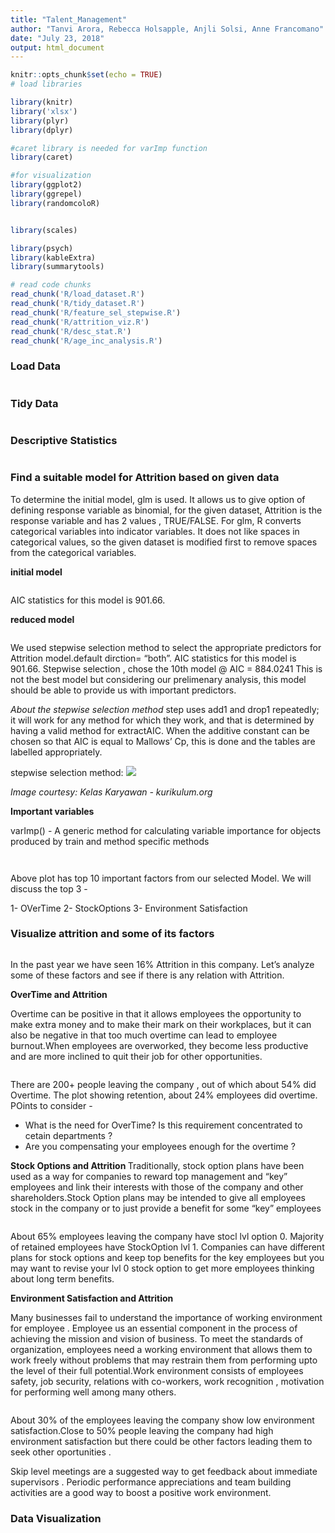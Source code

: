 ---
title: "Talent_Management"
author: "Tanvi Arora, Rebecca Holsapple, Anjli Solsi, Anne Francomano"
date: "July 23, 2018"
output: html_document
---

```{r setup, include=FALSE}
knitr::opts_chunk$set(echo = TRUE)
# load libraries

library(knitr)
library('xlsx')
library(plyr)
library(dplyr)

#caret library is needed for varImp function
library(caret)

#for visualization
library(ggplot2)
library(ggrepel)
library(randomcoloR)


library(scales)

library(psych) 
library(kableExtra)
library(summarytools)

# read code chunks
read_chunk('R/load_dataset.R')
read_chunk('R/tidy_dataset.R')
read_chunk('R/feature_sel_stepwise.R')
read_chunk('R/attrition_viz.R')
read_chunk('R/desc_stat.R')
read_chunk('R/age_inc_analysis.R')
```
### Load Data
```{r load_dataset}
```

### Tidy Data
```{r tidy_dataset}
```

### Descriptive Statistics

```{r desc_stat}
```

### Find a suitable model for Attrition based on given data

To determine the initial model,  glm is used. It allows us to give option of defining response variable as binomial, for the given dataset, Attrition is the response variable and has 2 values , TRUE/FALSE. For glm, R converts categorical variables into indicator variables. It does not like spaces in categorical values, so the given dataset is modified first to remove spaces from the categorical variables.

**initial model**
```{r feat_sel_init}
```


AIC statistics for this model is 901.66.

**reduced model**
```{r feat_sel_step}
```

We used stepwise selection method to select the appropriate predictors for Attrition model.default dirction= "both".  AIC statistics for this model is 901.66. Stepwise selection , chose the 10th model @ AIC = 884.0241
This is not the best model but considering our prelimenary analysis, this model should be able to provide us with important predictors. 

*About the stepwise selection method*
step uses add1 and drop1 repeatedly; it will work for any method for which they work, and that is determined by having a valid method for extractAIC. When the additive constant can be chosen so that AIC is equal to Mallows' Cp, this is done and the tables are labelled appropriately.

stepwise selection method: ![](Images/stepwise.png)

*Image courtesy: Kelas Karyawan - kurikulum.org*

**Important variables**


varImp() - A generic method for calculating variable importance for objects produced by train and method specific methods

```{r feat_sel_varimp}
```


```{r feat_sel_plot}
```

Above plot has top 10 important factors from our selected Model. We will discuss the top 3 -

1- OVerTime 
2- StockOptions
3- Environment Satisfaction

### Visualize attrition and some of its factors

```{r plot_attr}
```


In the past year we have seen 16% Attrition in this company. Let's analyze some of these factors and see if there is any relation with Attrition.

**OverTime and  Attrition **

Overtime can be positive in that it allows employees the opportunity to make extra money and to make their mark on their workplaces, but it can also be negative in that too much overtime can lead to employee burnout.When employees are overworked, they become less productive and are more inclined to quit their job for other opportunities.


```{r plot_attr_ot}
```

There are 200+ people leaving the company , out of which about 54% did Overtime. The plot showing retention, about 24% employees did overtime.   POints to consider -

-  What is the need for OverTime? Is this requirement concentrated to cetain departments ?
-  Are you compensating your employees enough for the overtime ?


**Stock Options and Attrition **
Traditionally, stock option plans have been used as a way for companies to reward top management and "key" employees and link their interests with those of the company and other shareholders.Stock Option plans may be intended to give all employees stock in the company or to just provide a benefit for some "key" employees

```{r plot_attr_inv}
```

About 65% employees leaving the company have stocl lvl option 0. Majority of retained employees have StockOption lvl 1. Companies can have different plans for stock options and keep top benefits for the key employees but you may want to revise your lvl 0 stock option to get more employees thinking about long term benefits.



**Environment Satisfaction and Attrition **

Many businesses fail to understand the importance of working environment for employee . Employee us an essential component in the process of achieving the mission and vision of business. To meet the standards of organization, employees need a working environment that allows them to work freely without problems that may restrain them from performing upto the level of their full potential.Work environment consists of employees safety, job security, relations with co-workers, work recognition , motivation for performing well  among many others.

```{r plot_attr_env}
```

About 30% of the employees leaving the company  show low environment satisfaction.Close to 50% people leaving the company had high environment satisfaction but there could be other factors leading them to seek other oportunities  . 

Skip level meetings are a suggested way to get feedback about immediate supervisors . Periodic performance appreciations and team building activities are a good way to boost a positive work environment.


### Data Visualization

```{r age_inc_analysis}
```


